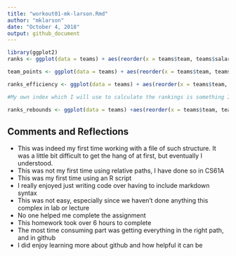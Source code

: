```yaml
---
title: "workout01-mk-larson.Rmd"
author: "mklarson"
date: "October 4, 2018"
output: github_document
---
```

```r
library(ggplot2)
ranks <- ggplot(data = teams) + aes(reorder(x = teams$team, teams$salary), y = teams$salary) + geom_bar( stat = 'identity') + labs(x = "Team", y = "Salary in Millions", title = "NBA teams ranked by Total Salary") + coord_flip() + geom_vline(xintercept = mean(teams$salary), color = "blue")

team_points <- ggplot(data = teams) + aes(reorder(x = teams$team, teams$points), y = teams$points) + geom_bar( stat = 'identity') + labs(x = "Team", y = "Total Points", title = "NBA teams ranked by Total Points") + coord_flip() + geom_vline(xintercept = mean(teams$points), color = "blue")

ranks_efficiency <- ggplot(data = teams) + aes(reorder(x = teams$team, teams$efficiency_index), y = teams$efficiency_index) + geom_bar(stat = 'identity') + labs(x = "Team", y = "Efficiency Index", title = "NBA teams ranked by Efficiency") + coord_flip() + geom_vline(xintercept = mean(teams$efficiency_index), color = "blue")

#My own index which I will use to calculate the rankings is something I call rebounding skills. It ranks them by the total rebounds (off_rebounds + def_rebounds). As someone who grew up playing basketball, I know how important rebounds are to a team seeing success. 

ranks_rebounds <- ggplot(data = teams) +aes(reorder(x = teams$team, teams$total_rebounds), y = teams$total_rebounds) + geom_bar(stat = 'identity') + labs(x = "Team", y = "total rebounds", title = "Nba teams ranked by total rebounds skills") + coord_flip() + geom_vline(xintercept = mean(teams$total_rebounds), color = "blue")
```

## Comments and Reflections
* This was indeed my first time working with a file of such structure. It was a little bit difficult to get the hang of at first, but eventually I understood.
* This was not my first time using relative paths, I have done so in CS61A
* This was my first time using an R script
* I really enjoyed just writing code over having to include markdown syntax
* This was not easy, especially since we haven't done anything this complex in lab or lecture
* No one helped me complete the assignment
* This homework took over 6 hours to complete
* The most time consuming part was getting everything in the right path, and in github
* I did enjoy learning more about github and how helpful it can be 

